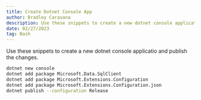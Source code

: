 ```yaml
---
title: Create Dotnet Console App
author: Bradley Caravana
description: Use these snippets to create a new dotnet console application.
date: 02/27/2023
tag: Bash
---
```


Use these snippets to create a new dotnet console applicatio and publish the changes.

```bash
dotnet new console
dotnet add package Microsoft.Data.SqlClient
dotnet add package Microsoft.Extensions.Configuration
dotnet add package Microsoft.Extensions.Configuration.json
dotnet publish --configuration Release
```
